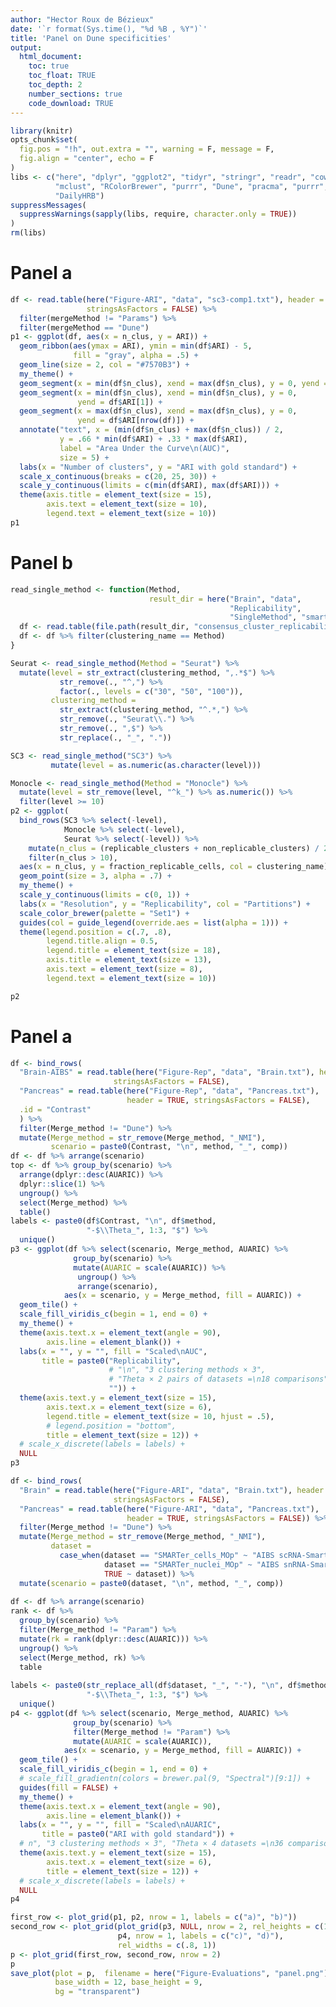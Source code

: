 ```yaml
---
author: "Hector Roux de Bézieux"
date: '`r format(Sys.time(), "%d %B , %Y")`'
title: 'Panel on Dune specificities'
output:
  html_document:
    toc: true
    toc_float: TRUE
    toc_depth: 2
    number_sections: true
    code_download: TRUE
---
```


```r
library(knitr)
opts_chunk$set(
  fig.pos = "!h", out.extra = "", warning = F, message = F,
  fig.align = "center", echo = F
)
libs <- c("here", "dplyr", "ggplot2", "tidyr", "stringr", "readr", "cowplot",
          "mclust", "RColorBrewer", "purrr", "Dune", "pracma", "purrr",
          "DailyHRB")
suppressMessages(
  suppressWarnings(sapply(libs, require, character.only = TRUE))
)
rm(libs)
```

# Panel a

```r
df <- read.table(here("Figure-ARI", "data", "sc3-comp1.txt"), header = TRUE,
                 stringsAsFactors = FALSE) %>% 
  filter(mergeMethod != "Params") %>%
  filter(mergeMethod == "Dune")
p1 <- ggplot(df, aes(x = n_clus, y = ARI)) +
  geom_ribbon(aes(ymax = ARI), ymin = min(df$ARI) - 5,
              fill = "gray", alpha = .5) +
  geom_line(size = 2, col = "#7570B3") +
  my_theme() +
  geom_segment(x = min(df$n_clus), xend = max(df$n_clus), y = 0, yend = 0) +
  geom_segment(x = min(df$n_clus), xend = min(df$n_clus), y = 0,
               yend = df$ARI[1]) +
  geom_segment(x = max(df$n_clus), xend = max(df$n_clus), y = 0,
               yend = df$ARI[nrow(df)]) +
  annotate("text", x = (min(df$n_clus) + max(df$n_clus)) / 2,
           y = .66 * min(df$ARI) + .33 * max(df$ARI),
           label = "Area Under the Curve\n(AUC)",
           size = 5) +
  labs(x = "Number of clusters", y = "ARI with gold standard") +
  scale_x_continuous(breaks = c(20, 25, 30)) +
  scale_y_continuous(limits = c(min(df$ARI), max(df$ARI))) +
  theme(axis.title = element_text(size = 15),
        axis.text = element_text(size = 10),
        legend.text = element_text(size = 10))
p1
```
# Panel b

```r
read_single_method <- function(Method,
                               result_dir = here("Brain", "data",
                                                 "Replicability", 
                                                 "SingleMethod", "smart")) {
  df <- read.table(file.path(result_dir, "consensus_cluster_replicability.txt"))
  df <- df %>% filter(clustering_name == Method)
}

Seurat <- read_single_method(Method = "Seurat") %>% 
  mutate(level = str_extract(clustering_method, ",.*$") %>%
           str_remove(., "^,") %>%
           factor(., levels = c("30", "50", "100")),
         clustering_method = 
           str_extract(clustering_method, "^.*,") %>%
           str_remove(., "Seurat\\.") %>%
           str_remove(., ",$") %>%
           str_replace(., "_", "."))

SC3 <- read_single_method("SC3") %>%
         mutate(level = as.numeric(as.character(level)))

Monocle <- read_single_method(Method = "Monocle") %>% 
  mutate(level = str_remove(level, "^k_") %>% as.numeric()) %>%
  filter(level >= 10)
p2 <- ggplot(
  bind_rows(SC3 %>% select(-level),
            Monocle %>% select(-level),
            Seurat %>% select(-level)) %>%
    mutate(n_clus = (replicable_clusters + non_replicable_clusters) / 2) %>%
    filter(n_clus > 10),
  aes(x = n_clus, y = fraction_replicable_cells, col = clustering_name)) +
  geom_point(size = 3, alpha = .7) +
  my_theme() +
  scale_y_continuous(limits = c(0, 1)) +
  labs(x = "Resolution", y = "Replicability", col = "Partitions") +
  scale_color_brewer(palette = "Set1") +
  guides(col = guide_legend(override.aes = list(alpha = 1))) +
  theme(legend.position = c(.7, .8),
        legend.title.align = 0.5,
        legend.title = element_text(size = 18),
        axis.title = element_text(size = 13),
        axis.text = element_text(size = 8),
        legend.text = element_text(size = 10))

p2
```

# Panel a

```r
df <- bind_rows(
  "Brain-AIBS" = read.table(here("Figure-Rep", "data", "Brain.txt"), header = TRUE,
                       stringsAsFactors = FALSE),
  "Pancreas" = read.table(here("Figure-Rep", "data", "Pancreas.txt"),
                          header = TRUE, stringsAsFactors = FALSE),
  .id = "Contrast"
  ) %>%
  filter(Merge_method != "Dune") %>%
  mutate(Merge_method = str_remove(Merge_method, "_NMI"),
         scenario = paste0(Contrast, "\n", method, "_", comp))
df <- df %>% arrange(scenario)
top <- df %>% group_by(scenario) %>%
  arrange(dplyr::desc(AUARIC)) %>%
  dplyr::slice(1) %>%
  ungroup() %>%
  select(Merge_method) %>%
  table()
labels <- paste0(df$Contrast, "\n", df$method,
                 "-$\\Theta_", 1:3, "$") %>%
  unique()
p3 <- ggplot(df %>% select(scenario, Merge_method, AUARIC) %>%
              group_by(scenario) %>%
              mutate(AUARIC = scale(AUARIC)) %>%
               ungroup() %>%
               arrange(scenario),
            aes(x = scenario, y = Merge_method, fill = AUARIC)) +
  geom_tile() +
  scale_fill_viridis_c(begin = 1, end = 0) +
  my_theme() +
  theme(axis.text.x = element_text(angle = 90),
        axis.line = element_blank()) +
  labs(x = "", y = "", fill = "Scaled\nAUC",
       title = paste0("Replicability", 
                      # "\n", "3 clustering methods × 3",
                      # "Theta × 2 pairs of datasets =\n18 comparisons",
                      "")) +
  theme(axis.text.y = element_text(size = 15),
        axis.text.x = element_text(size = 6),
        legend.title = element_text(size = 10, hjust = .5),
        # legend.position = "bottom",
        title = element_text(size = 12)) +
  # scale_x_discrete(labels = labels) +
  NULL
p3
```

```r
df <- bind_rows(
  "Brain" = read.table(here("Figure-ARI", "data", "Brain.txt"), header = TRUE,
                       stringsAsFactors = FALSE),
  "Pancreas" = read.table(here("Figure-ARI", "data", "Pancreas.txt"),
                          header = TRUE, stringsAsFactors = FALSE)) %>%
  filter(Merge_method != "Dune") %>%
  mutate(Merge_method = str_remove(Merge_method, "_NMI"),
         dataset = 
           case_when(dataset == "SMARTer_cells_MOp" ~ "AIBS scRNA-Smart",
                     dataset == "SMARTer_nuclei_MOp" ~ "AIBS snRNA-Smart",
                     TRUE ~ dataset)) %>%
  mutate(scenario = paste0(dataset, "\n", method, "_", comp))
  
df <- df %>% arrange(scenario)
rank <- df %>%
  group_by(scenario) %>%
  filter(Merge_method != "Param") %>%
  mutate(rk = rank(dplyr::desc(AUARIC))) %>%
  ungroup() %>%
  select(Merge_method, rk) %>%
  table
  
labels <- paste0(str_replace_all(df$dataset, "_", "-"), "\n", df$method,
                 "-$\\Theta_", 1:3, "$") %>%
  unique()
p4 <- ggplot(df %>% select(scenario, Merge_method, AUARIC) %>%
              group_by(scenario) %>%
              filter(Merge_method != "Param") %>%
              mutate(AUARIC = scale(AUARIC)),
            aes(x = scenario, y = Merge_method, fill = AUARIC)) +
  geom_tile() +
  scale_fill_viridis_c(begin = 1, end = 0) +
  # scale_fill_gradientn(colors = brewer.pal(9, "Spectral")[9:1]) +
  guides(fill = FALSE) +
  my_theme() +
  theme(axis.text.x = element_text(angle = 90),
        axis.line = element_blank()) +
  labs(x = "", y = "", fill = "Scaled\nAUARIC",
       title = paste0("ARI with gold standard")) +
  # n", "3 clustering methods × 3", "Theta × 4 datasets =\n36 comparisons
  theme(axis.text.y = element_text(size = 15),
        axis.text.x = element_text(size = 6),
        title = element_text(size = 12)) +
  # scale_x_discrete(labels = labels) +
  NULL
p4
```

```r
first_row <- plot_grid(p1, p2, nrow = 1, labels = c("a)", "b)"))
second_row <- plot_grid(plot_grid(p3, NULL, nrow = 2, rel_heights = c(1.2, .1)),
                        p4, nrow = 1, labels = c("c)", "d)"),
                        rel_widths = c(.8, 1))
p <- plot_grid(first_row, second_row, nrow = 2)
p
save_plot(plot = p,  filename = here("Figure-Evaluations", "panel.png"),
          base_width = 12, base_height = 9,
          bg = "transparent")

```